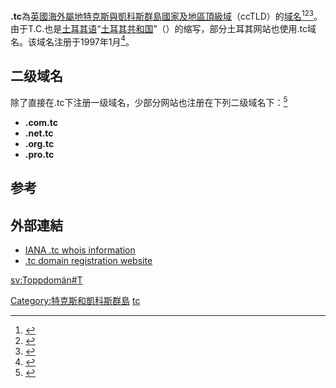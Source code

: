 '''.tc'''為[[英国|英國]][[海外屬地|海外屬地]][[特克斯和凯科斯群岛|特克斯與凱科斯群島]][[國家及地區頂級域|國家及地區頂級域]]（ccTLD）的[[域名|域名]]<ref>{{Cite book|title=常用电脑词语速查手册|last=何弘主编|first=|publisher=西安：西安出版社|year=2000|isbn=7-80594-644-2|location=|pages=201-202}}</ref><ref>{{Cite book|title=英德汉广播电视技术词典|last=（德）赫伯特·蒂尔曼（Herbert Tillmann）编；梁瑛等译|first=|publisher=北京：中国广播电视出版社|year=2002|isbn=7-5043-3793-5|location=|pages=440-442}}</ref><ref>{{Cite book|title=大学计算机基础|last=刘丕娥主编|first=|publisher=哈尔滨：哈尔滨工业大学出版社|year=2010|isbn=978-7-5603-3056-3|location=|pages=342-345}}</ref>。由于T.C.也是[[土耳其语|土耳其语]]“[[土耳其共和国|土耳其共和国]]”（{{lang|tr|Türkiye Cumhuriyeti}}）的缩写，部分土耳其网站也使用.tc域名。该域名注册于1997年1月<ref>{{Cite web|url=https://www.iana.org/domains/root/db/tc.html|title=IANA — .tc Domain Delegation Data|website=www.iana.org|access-date=2018-11-22|archive-date=2020-11-27|archive-url=https://web.archive.org/web/20201127015430/https://www.iana.org/domains/root/db/tc.html|dead-url=no}}</ref>。

== 二级域名 ==
除了直接在.tc下注册一级域名，少部分网站也注册在下列二级域名下：<ref>{{Cite web|url=https://www.nic.tc/domain-registration|title=NIC TC Registry LTD|last=LTD|first=NIC TC Registry|website=www.nic.tc|language=en|access-date=2018-11-22|archive-date=2018-11-22|archive-url=https://web.archive.org/web/20181122092124/https://www.nic.tc/domain-registration|dead-url=yes}}</ref>

* '''.com.tc'''
* '''.net.tc'''
* '''.org.tc'''
* '''.pro.tc'''

== 参考 ==
{{reflist}}

== 外部連結 ==
* [http://www.iana.org/root-whois/tc.htm IANA .tc whois information]{{Wayback|url=http://www.iana.org/root-whois/tc.htm |date=20080907052724 }}
* [http://www.adamsnames.tc/ .tc domain registration website]{{Wayback|url=http://www.adamsnames.tc/ |date=20181127195903 }}

{{Internet-stub}}

{{CcTLD}}

[[Category:特克斯和凱科斯群島|Category:特克斯和凱科斯群島]]
[[Category:國家及地區頂級域|tc]]

[[sv:Toppdomän#T|sv:Toppdomän#T]]